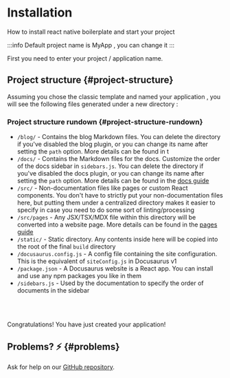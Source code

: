 


# Installation

How to install react native boilerplate and start your project

:::info
Default project name is MyApp , you can change it
:::

First you need to enter your project / application name.

<InputAppName />

<NpmInstall />

## Project structure {#project-structure}

Assuming you chose the classic template and named your application <AppName background />, you will see the following files generated under a new directory <AppName background />:

<CodeStructure />

### Project structure rundown {#project-structure-rundown}

- `/blog/` - Contains the blog Markdown files. You can delete the directory if you've disabled the blog plugin, or you can change its name after setting the `path` option. More details can be found in t
- `/docs/` - Contains the Markdown files for the docs. Customize the order of the docs sidebar in `sidebars.js`. You can delete the directory if you've disabled the docs plugin, or you can change its name after setting the `path` option. More details can be found in the [docs guide](./guides/docs/docs-introduction)
- `/src/` - Non-documentation files like pages or custom React components. You don't have to strictly put your non-documentation files here, but putting them under a centralized directory makes it easier to specify in case you need to do some sort of linting/processing
- `/src/pages` - Any JSX/TSX/MDX file within this directory will be converted into a website page. More details can be found in the [pages guide](guides/creating-pages)
- `/static/` - Static directory. Any contents inside here will be copied into the root of the final `build` directory
- `/docusaurus.config.js` - A config file containing the site configuration. This is the equivalent of `siteConfig.js` in Docusaurus v1
- `/package.json` - A Docusaurus website is a React app. You can install and use any npm packages you like in them
- `/sidebars.js` - Used by the documentation to specify the order of documents in the sidebar

<br />
<br />

Congratulations! You have just created your <AppName background/> application!

## Problems? ⚡ {#problems}

Ask for help on our [GitHub repository](https://github.com/adsalihac/react-native-boilerplate/discussions).
